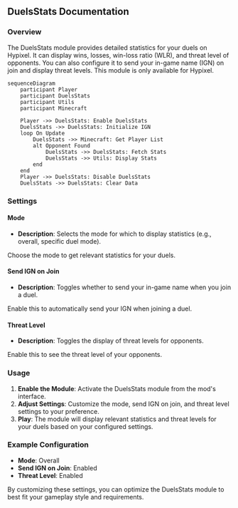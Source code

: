 
## DuelsStats Documentation

### Overview
The DuelsStats module provides detailed statistics for your duels on Hypixel. It can display wins, losses, win-loss ratio (WLR), and threat level of opponents. You can also configure it to send your in-game name (IGN) on join and display threat levels.
<Callout type="error" emoji="🚫">
This module is only available for Hypixel.
</Callout>
```mermaid
sequenceDiagram
    participant Player
    participant DuelsStats
    participant Utils
    participant Minecraft

    Player ->> DuelsStats: Enable DuelsStats
    DuelsStats ->> DuelsStats: Initialize IGN
    loop On Update
        DuelsStats ->> Minecraft: Get Player List
        alt Opponent Found
            DuelsStats ->> DuelsStats: Fetch Stats
            DuelsStats ->> Utils: Display Stats
        end
    end
    Player ->> DuelsStats: Disable DuelsStats
    DuelsStats ->> DuelsStats: Clear Data
```
### Settings

#### Mode
- **Description**: Selects the mode for which to display statistics (e.g., overall, specific duel mode).

<Callout type="default" emoji="️👾">
Choose the mode to get relevant statistics for your duels.
</Callout>

#### Send IGN on Join
- **Description**: Toggles whether to send your in-game name when you join a duel.

<Callout type="default" emoji="️👾">
Enable this to automatically send your IGN when joining a duel.
</Callout>

#### Threat Level
- **Description**: Toggles the display of threat levels for opponents.

<Callout type="default" emoji="️👾">
Enable this to see the threat level of your opponents.
</Callout>

### Usage
1. **Enable the Module**: Activate the DuelsStats module from the mod's interface.
2. **Adjust Settings**: Customize the mode, send IGN on join, and threat level settings to your preference.
3. **Play**: The module will display relevant statistics and threat levels for your duels based on your configured settings.

### Example Configuration
- **Mode**: Overall
- **Send IGN on Join**: Enabled
- **Threat Level**: Enabled

By customizing these settings, you can optimize the DuelsStats module to best fit your gameplay style and requirements.